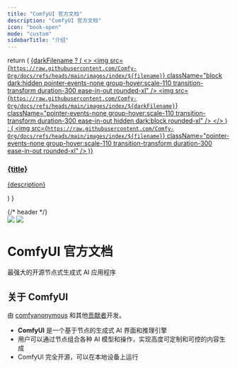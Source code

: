 ```yaml
---
title: "ComfyUI 官方文档"
description: "ComfyUI 官方文档"
icon: "book-open"
mode: "custom"
sidebarTitle: "介绍"
---
```


  return (
    <a className="group cursor-pointer pb-8" href={href}>
      {darkFilename ? (
        <>
          <img
            src={`https://raw.githubusercontent.com/Comfy-Org/docs/refs/heads/main/images/index/${filename}`}
            className="block dark:hidden pointer-events-none group-hover:scale-110 transition-transform duration-300 ease-in-out rounded-xl"
          />
          <img
            src={`https://raw.githubusercontent.com/Comfy-Org/docs/refs/heads/main/images/index/${darkFilename}`}
            className="pointer-events-none group-hover:scale-110 transition-transform duration-300 ease-in-out hidden dark:block rounded-xl"
          />
        </>
      ) : (
        <img
          src={`https://raw.githubusercontent.com/Comfy-Org/docs/refs/heads/main/images/index/${filename}`}
          className="pointer-events-none group-hover:scale-110 transition-transform duration-300 ease-in-out rounded-xl"
        />
      )}
      <h3 className="mt-5  font-medium">{title}</h3>
      <p className="mt-1.5">
        {description}
      </p>
    </a>
  )
}

<div className="relative">
{/* header */}
<div className="w-full text-center mt-16 pb-16">
<div className="mt-24 text-center">
        <img src="/logo/light.svg" className="block dark:hidden pointer-events-none mx-auto" />
        <img src="/logo/dark.svg" className="hidden dark:block pointer-events-none mx-auto"/>
</div>
<h1 style={{ fontSize: "18px", fontWeight: "bold", marginTop: "10px" }}>ComfyUI 官方文档</h1>
</div>

<div className="text-center">
<div className="flex gap-4 justify-center items-center">
  <a href="https://github.com/comfyanonymous/ComfyUI/" target="_blank" className="hover:opacity-80">
    <Icon icon="github" iconType="solid" size={32}/>
  </a>
  <a href="https://x.com/ComfyUI" target="_blank" className="hover:opacity-80">
    <Icon icon="x-twitter" iconType="solid" size={32}/>
  </a>
  <a href="https://discord.com/invite/comfyorg" target="_blank" className="hover:opacity-80">
    <Icon icon="discord" iconType="solid" size={32}/>
  </a>
<a href="/images/index/qrcode.jpg" target="_blank" className="hover:opacity-80">
    <Icon icon="weixin" iconType="solid" size={32}/>
  </a>
</div>
</div>

<div className="px-4 max-w-3xl mx-auto">

<p className="max-w-xl mx-auto px-4 mt-4 text-lg text-center text-gray-500 dark:text-zinc-500">
最强大的开源节点式生成式 AI 应用程序
</p>

<div className="px-6 lg:px-0 mt-12 lg:mt-24 grid sm:grid-cols-2 gap-x-6 gap-y-4">
<HeroCard filename="light.jpg" darkFilename="dark.jpg" title="安装 ComfyUI" description="在不同的系统上安装 ComfyUI" href="/zh-CN/installation/system_requirements" />

<HeroCard filename="example.jpg" darkFilename="example-dark.jpg" title="教程" description="使用 ComfyUI 实现你天马星空的创意" href="/zh-CN/get_started/first_generation" />

<HeroCard filename="node.jpg" darkFilename="node-dark.jpg" title="内置节点" description="详细了解每个 ComfyUI 的节点" href="/zh-CN/built-in-nodes/overview" />

<HeroCard filename="development.jpg" title="开发" description="为上百万 ComfyUI 使用者扩展功能" href="/zh-CN/development/overview" />

</div>

<div className="text-center">
<h2 className="text-2xl font-bold mb-4">关于 ComfyUI</h2>
<p className="mb-4">
由 <a href="https://github.com/comfyanonymous" className="text-blue-500 dark:text-blue-400 underline hover:text-blue-600 dark:hover:text-blue-500">comfyanonymous</a> 和其他<a href="https://github.com/comfyanonymous/ComfyUI/graphs/contributors" className="text-blue-500 dark:text-blue-400 underline hover:text-blue-600 dark:hover:text-blue-500">贡献者</a>开发。
</p>

<ul className="list-none space-y-2">
  <li><strong>ComfyUI</strong> 是一个基于节点的生成式 AI 界面和推理引擎</li>
  <li>用户可以通过节点组合各种 AI 模型和操作，实现高度可定制和可控的内容生成</li>
  <li>ComfyUI 完全开源，可以在本地设备上运行</li>
</ul>
</div>

</div>
</div>